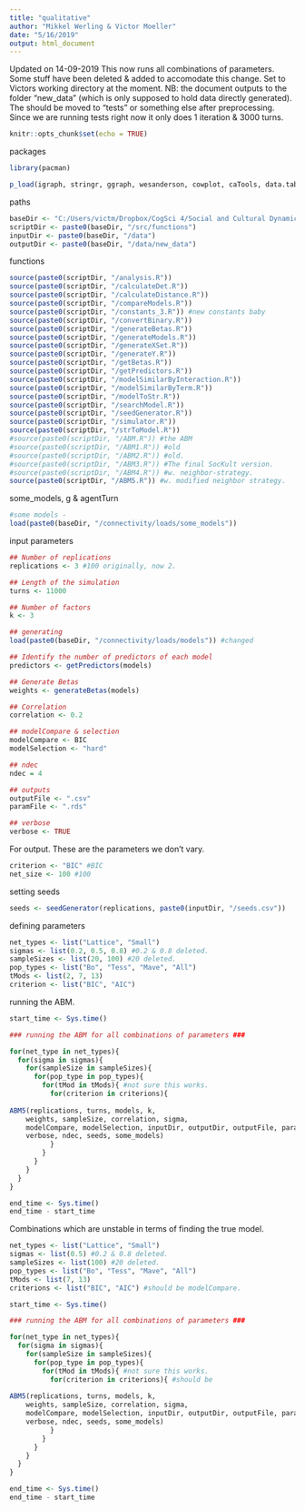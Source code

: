 ```yaml
---
title: "qualitative"
author: "Mikkel Werling & Victor Moeller"
date: "5/16/2019"
output: html_document
---
```


Updated on 14-09-2019
This now runs all combinations of parameters. 
Some stuff have been deleted & added to accomodate this change. 
Set to Victors working directory at the moment. 
NB: the document outputs to the folder "new_data" (which is only supposed to
hold data directly generated). The should be moved to "tests" or something else
after preprocessing.
Since we are running tests right now it only does 1 iteration & 3000 turns.  

```r
knitr::opts_chunk$set(echo = TRUE)
```

packages

```r
library(pacman)

p_load(igraph, stringr, ggraph, wesanderson, cowplot, caTools, data.table, permute, matrixStats, MCMCpack, tidyverse)

```

paths

```r
baseDir <- "C:/Users/victm/Dropbox/CogSci 4/Social and Cultural Dynamics in Cognition/exam/CRUST-1" #the "." stopped working. 
scriptDir <- paste0(baseDir, "/src/functions")
inputDir <- paste0(baseDir, "/data")
outputDir <- paste0(baseDir, "/data/new_data")
```

functions

```r
source(paste0(scriptDir, "/analysis.R"))
source(paste0(scriptDir, "/calculateDet.R"))
source(paste0(scriptDir, "/calculateDistance.R"))
source(paste0(scriptDir, "/compareModels.R"))
source(paste0(scriptDir, "/constants_3.R")) #new constants baby
source(paste0(scriptDir, "/convertBinary.R"))
source(paste0(scriptDir, "/generateBetas.R"))
source(paste0(scriptDir, "/generateModels.R"))
source(paste0(scriptDir, "/generateXSet.R"))
source(paste0(scriptDir, "/generateY.R"))
source(paste0(scriptDir, "/getBetas.R"))
source(paste0(scriptDir, "/getPredictors.R"))
source(paste0(scriptDir, "/modelSimilarByInteraction.R"))
source(paste0(scriptDir, "/modelSimilarByTerm.R"))
source(paste0(scriptDir, "/modelToStr.R"))
source(paste0(scriptDir, "/searchModel.R"))
source(paste0(scriptDir, "/seedGenerator.R"))
source(paste0(scriptDir, "/simulator.R"))
source(paste0(scriptDir, "/strToModel.R"))
#source(paste0(scriptDir, "/ABM.R")) #the ABM
#source(paste0(scriptDir, "/ABM1.R")) #old
#source(paste0(scriptDir, "/ABM2.R")) #old.
#source(paste0(scriptDir, "/ABM3.R")) #The final SocKult version. 
#source(paste0(scriptDir, "/ABM4.R")) #w. neighbor-strategy.
source(paste0(scriptDir, "/ABM5.R")) #w. modified neighbor strategy. 
```

some_models, g & agentTurn

```r

#some models -  
load(paste0(baseDir, "/connectivity/loads/some_models"))

```

input parameters

```r

## Number of replications
replications <- 3 #100 originally, now 2. 

## Length of the simulation
turns <- 11000

## Number of factors
k <- 3

## generating 
load(paste0(baseDir, "/connectivity/loads/models")) #changed

## Identify the number of predictors of each model
predictors <- getPredictors(models)

## Generate Betas
weights <- generateBetas(models)

## Correlation
correlation <- 0.2

## modelCompare & selection
modelCompare <- BIC
modelSelection <- "hard"

## ndec
ndec = 4

## outputs
outputFile <- ".csv" 
paramFile <- ".rds"

## verbose
verbose <- TRUE
```

For output. 
These are the parameters we don't vary. 

```r

criterion <- "BIC" #BIC
net_size <- 100 #100

```

setting seeds

```r
seeds <- seedGenerator(replications, paste0(inputDir, "/seeds.csv"))

```

defining parameters 

```r
net_types <- list("Lattice", "Small")
sigmas <- list(0.2, 0.5, 0.8) #0.2 & 0.8 deleted. 
sampleSizes <- list(20, 100) #20 deleted. 
pop_types <- list("Bo", "Tess", "Mave", "All")
tMods <- list(2, 7, 13)
criterion <- list("BIC", "AIC")

```

running the ABM. 

```r

start_time <- Sys.time()

### running the ABM for all combinations of parameters ### 

for(net_type in net_types){ 
  for(sigma in sigmas){
    for(sampleSize in sampleSizes){
      for(pop_type in pop_types){
        for(tMod in tMods){ #not sure this works. 
          for(criterion in criterions){
        
ABM5(replications, turns, models, k, 
    weights, sampleSize, correlation, sigma,
    modelCompare, modelSelection, inputDir, outputDir, outputFile, paramFile,
    verbose, ndec, seeds, some_models)
          }
        }
      }
    }
  }
}

end_time <- Sys.time()
end_time - start_time

```

Combinations which are unstable in terms of finding the true model. 

```r
net_types <- list("Lattice", "Small")
sigmas <- list(0.5) #0.2 & 0.8 deleted. 
sampleSizes <- list(100) #20 deleted. 
pop_types <- list("Bo", "Tess", "Mave", "All")
tMods <- list(7, 13)
criterions <- list("BIC", "AIC") #should be modelCompare. 
```

```r

start_time <- Sys.time()

### running the ABM for all combinations of parameters ### 

for(net_type in net_types){ 
  for(sigma in sigmas){
    for(sampleSize in sampleSizes){
      for(pop_type in pop_types){
        for(tMod in tMods){ #not sure this works. 
          for(criterion in criterions){ #should be 
        
ABM5(replications, turns, models, k, 
    weights, sampleSize, correlation, sigma,
    modelCompare, modelSelection, inputDir, outputDir, outputFile, paramFile,
    verbose, ndec, seeds, some_models)
          }
        }
      }
    }
  }
}

end_time <- Sys.time()
end_time - start_time

```



